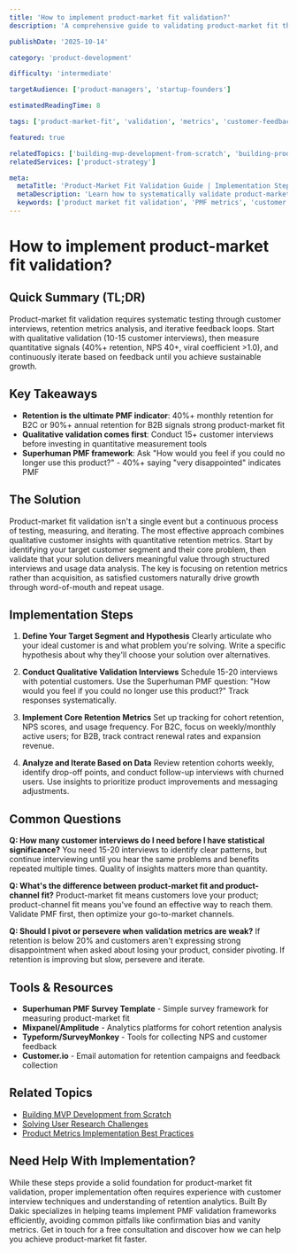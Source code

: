 ```yaml
---
title: 'How to implement product-market fit validation?'
description: 'A comprehensive guide to validating product-market fit through systematic testing, metrics analysis, and customer feedback loops.'

publishDate: '2025-10-14'

category: 'product-development'

difficulty: 'intermediate'

targetAudience: ['product-managers', 'startup-founders']

estimatedReadingTime: 8

tags: ['product-market-fit', 'validation', 'metrics', 'customer-feedback']

featured: true

relatedTopics: ['building-mvp-development-from-scratch', 'building-product-feedback-loops-from-scratch', 'product-analytics-complete-implementation-guide', 'how-to-conduct-effective-customer-development-interviews', 'feature-prioritization-mistakes-to-avoid-and-how-to-fix-them']
relatedServices: ['product-strategy']

meta:
  metaTitle: 'Product-Market Fit Validation Guide | Implementation Steps'
  metaDescription: 'Learn how to systematically validate product-market fit with proven frameworks, key metrics, and actionable implementation steps.'
  keywords: ['product market fit validation', 'PMF metrics', 'customer validation', 'product strategy']
---
```


# How to implement product-market fit validation?

## Quick Summary (TL;DR)

Product-market fit validation requires systematic testing through customer interviews, retention metrics analysis, and iterative feedback loops. Start with qualitative validation (10-15 customer interviews), then measure quantitative signals (40%+ retention, NPS 40+, viral coefficient >1.0), and continuously iterate based on feedback until you achieve sustainable growth.

## Key Takeaways

- **Retention is the ultimate PMF indicator**: 40%+ monthly retention for B2C or 90%+ annual retention for B2B signals strong product-market fit
- **Qualitative validation comes first**: Conduct 15+ customer interviews before investing in quantitative measurement tools
- **Superhuman PMF framework**: Ask "How would you feel if you could no longer use this product?" - 40%+ saying "very disappointed" indicates PMF

## The Solution

Product-market fit validation isn't a single event but a continuous process of testing, measuring, and iterating. The most effective approach combines qualitative customer insights with quantitative retention metrics. Start by identifying your target customer segment and their core problem, then validate that your solution delivers meaningful value through structured interviews and usage data analysis. The key is focusing on retention metrics rather than acquisition, as satisfied customers naturally drive growth through word-of-mouth and repeat usage.

## Implementation Steps

1. **Define Your Target Segment and Hypothesis**
   Clearly articulate who your ideal customer is and what problem you're solving. Write a specific hypothesis about why they'll choose your solution over alternatives.

2. **Conduct Qualitative Validation Interviews**
   Schedule 15-20 interviews with potential customers. Use the Superhuman PMF question: "How would you feel if you could no longer use this product?" Track responses systematically.

3. **Implement Core Retention Metrics**
   Set up tracking for cohort retention, NPS scores, and usage frequency. For B2C, focus on weekly/monthly active users; for B2B, track contract renewal rates and expansion revenue.

4. **Analyze and Iterate Based on Data**
   Review retention cohorts weekly, identify drop-off points, and conduct follow-up interviews with churned users. Use insights to prioritize product improvements and messaging adjustments.

## Common Questions

**Q: How many customer interviews do I need before I have statistical significance?**
You need 15-20 interviews to identify clear patterns, but continue interviewing until you hear the same problems and benefits repeated multiple times. Quality of insights matters more than quantity.

**Q: What's the difference between product-market fit and product-channel fit?**
Product-market fit means customers love your product; product-channel fit means you've found an effective way to reach them. Validate PMF first, then optimize your go-to-market channels.

**Q: Should I pivot or persevere when validation metrics are weak?**
If retention is below 20% and customers aren't expressing strong disappointment when asked about losing your product, consider pivoting. If retention is improving but slow, persevere and iterate.

## Tools & Resources

- **Superhuman PMF Survey Template** - Simple survey framework for measuring product-market fit
- **Mixpanel/Amplitude** - Analytics platforms for cohort retention analysis
- **Typeform/SurveyMonkey** - Tools for collecting NPS and customer feedback
- **Customer.io** - Email automation for retention campaigns and feedback collection

## Related Topics

- [Building MVP Development from Scratch]({{/topics/mvp-development}})
- [Solving User Research Challenges]({{/topics/user-research}})
- [Product Metrics Implementation Best Practices]({{/topics/product-metrics}})

## Need Help With Implementation?

While these steps provide a solid foundation for product-market fit validation, proper implementation often requires experience with customer interview techniques and understanding of retention analytics. Built By Dakic specializes in helping teams implement PMF validation frameworks efficiently, avoiding common pitfalls like confirmation bias and vanity metrics. Get in touch for a free consultation and discover how we can help you achieve product-market fit faster.

